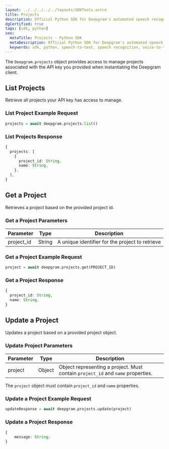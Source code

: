 ---
layout: ../../../../../layouts/SDKTools.astro
title: Projects
description: Official Python SDK for Deepgram's automated speech recognition APIs.
dgCertified: true
tags: [sdk, python]
seo:
  metaTitle: Projects - Python SDK
  metaDescription: Official Python SDK for Deepgram's automated speech recognition APIs.
  keywords: sdk, python, speech-to-text, speech recognition, voice-to-text
---

The `Deepgram.projects` object provides access to manage projects associated
with the API key you provided when instantiating the Deepgram client.

## List Projects

Retrieve all projects your API key has access to manage.

### List Project Example Request

```python
projects = await deepgram.projects.list()
```

### List Projects Response

```ts
{
  projects: [
    {
      project_id: String,
      name: String,
    },
  ],
}
```

## Get a Project

Retrieves a project based on the provided project id.

### Get a Project Parameters

| Parameter  | Type   | Description                                     |
| ---------- | ------ | ----------------------------------------------- |
| project_id | String | A unique identifier for the project to retrieve |

### Get a Project Example Request

```python
project = await deepgram.projects.get(PROJECT_ID)
```

### Get a Project Response

```ts
{
  project_id: String,
  name: String,
}
```

## Update a Project

Updates a project based on a provided project object.

### Update Project Parameters

| Parameter | Type   | Description                                                                     |
| --------- | ------ | ------------------------------------------------------------------------------- |
| project   | Object | Object representing a project. Must contain `project_id` and `name` properties. |

<Panel type="info" title="Important Note">

The `project` object must contain `project_id` and `name` properties.

</Panel>

### Update a Project Example Request

```python
updateResponse = await deepgram.projects.update(project)
```

### Update a Project Response

```ts
{
	message: String;
}
```
